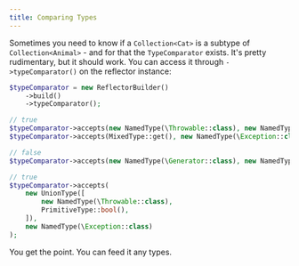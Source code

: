 ```yaml
---
title: Comparing Types
---
```


Sometimes you need to know if a `Collection<Cat>` is a subtype of `Collection<Animal>` - and for that
the `TypeComparator` exists. It's pretty rudimentary, but it should work. You can access it through
`->typeComparator()` on the reflector instance:

```php
$typeComparator = new ReflectorBuilder()
	->build()
	->typeComparator();

// true
$typeComparator->accepts(new NamedType(\Throwable::class), new NamedType(\Exception::class));
$typeComparator->accepts(MixedType::get(), new NamedType(\Exception::class));

// false
$typeComparator->accepts(new NamedType(\Generator::class), new NamedType(\Exception::class));

// true
$typeComparator->accepts(
	new UnionType([
		new NamedType(\Throwable::class),
		PrimitiveType::bool(),
	]),
	new NamedType(\Exception::class)
);
```

You get the point. You can feed it any types.


